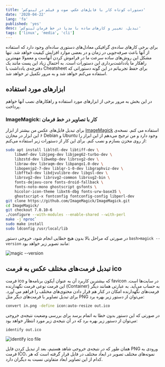 ```yaml
---
title: 'دستورات کوتاه کار با فایل‌های عکس، صوت و فیلم در لینوکس'
date: '2020-04-22'
lang: 'fa'
published: 'yes'
desc: 'تبدیل، تغییر و کارهای ساده با مدیا در خط فرمان لینوکس'
tags: ['linux', 'media', 'cli']
---
```


برای برخی کارهای ساده‌ی گرافیکی معادل‌های دستوری ساده‌ای وجود دارد که استفاده از آنها باعث صرفه‌جویی در زمان و در بعضی موارد افزایش کیفیت خواهد شد. تنها مشکل این روش‌های ساده سرعت ما در فراموش کردن آنهاست و معمولا مهمترین راهکار ما یادداشت‌برداری این دستورات است. به احتمال زیاد این پست مانند یک دفترچه‌ی یادداشت یا Cheatsheet برای حفظ تجربیاتم در این گونه دستوراتی که استفاده می‌کنم خواهد شد و به مرور تکمیل تر خواهد شد.

## ابزارهای مورد استفاده

در این بخش به مرور برخی از ابزارهای مورد استفاده و راهکارهای نصب آنها خواهم پرداخت.

### ImageMagick: کار با تصاویر در خط فرمان

برای تبدیل فایل‌های عکس من بیشتر از ابزار [ImageMagick](https://www.imagemagick.org/) استفاده می کنم. نسخه‌ی ۶ این ابزار در مخازن Debian و Ubuntu وجود دارد و من ترجیح می‌دهم از این ابراز را از روی مخزن بسازم و نصب کنم. برای این کار از دستورات زیر استفاده می‌کنم:

```bash
sudo apt install libltdl-dev libtiff-dev \
    libwmf-dev libjpeg-dev libjpeg62-turbo-dev \
    libzstd-dev libwebp-dev librsvg2-dev \
    libraw-dev libraqm-dev libpango1.0-dev \
    libopenjp2-7-dev liblqr-1-0-dev libgraphviz-dev \
    libfftw3-dev libdjvulibre-dev libgsl-dev \
    librsvg2-dev librsvg2-common librsvg2-bin \
    fonts-dejavu-core fonts-droid-fallback \
    fonts-noto-mono ghostscript gsfonts \
    hicolor-icon-theme libxt6-dbg fonts-urw-base35 \
    ghostscript-x fontconfig fontconfig-config libperl-dev
git clone https://github.com/ImageMagick/ImageMagick.git
cd ImageMagick/
git checkout 7.0.10-6
./configure --with-modules --enable-shared --with-perl
make -j`nproc`
sudo make install
sudo ldconfig /usr/local/lib
```

در صورتی که مراحل بالا بدون هیچ خطایی انجام شود، خروجی دستور `bash>magick --version` مانند تصویر زیر خواهد بود:

![magic --version](magic-version.png)

## تبدبل فرمت‌های مختلف عکس به فرمت ico

فرمت ico که بیشترین کاربرد آن به عنوان آیکون برنامه‌ها و favicon در سایت‌ها است. این فرمت نوعی فرمت نگهدارنده (Container) به حساب می‌آید. به عبارتی همانند دیگر فرمت‌های نگهدارنده امکان در کنار هم قرار دادن محتوی‌های مختلف را فراهم می آورد. برای تبدیل تصاویر با فرمت‌های دیگر مثل PNG می‌توان از دستور زیر بهره برد:

```bash
convert in.png -define icon:auto-resize out.ico
```

در صورتی که این دستور بدون خطا به اتمام برسد برای بررسی وضعیت نتیجه‌ی خروجی می‌توان از دستور زیر بهره برد که در آن نتیجه‌ی زیر مورد انتظار خواهد بود:

```bash
identify out.ico
```

![identify ico file](identify-ico.png)

همان طور که در نتیجه‌ی خروجی شاهد هستیم، بعد از تبدیل کردن فایل PNG ورودی به فرمت ICO، نمونه‌های مختلف تصویر در ابعاد مختلف در فایل قرار گرفته است که هر کدام از این تصاویر ابعاد متفاوتی نسبت به دیگران دارد.
